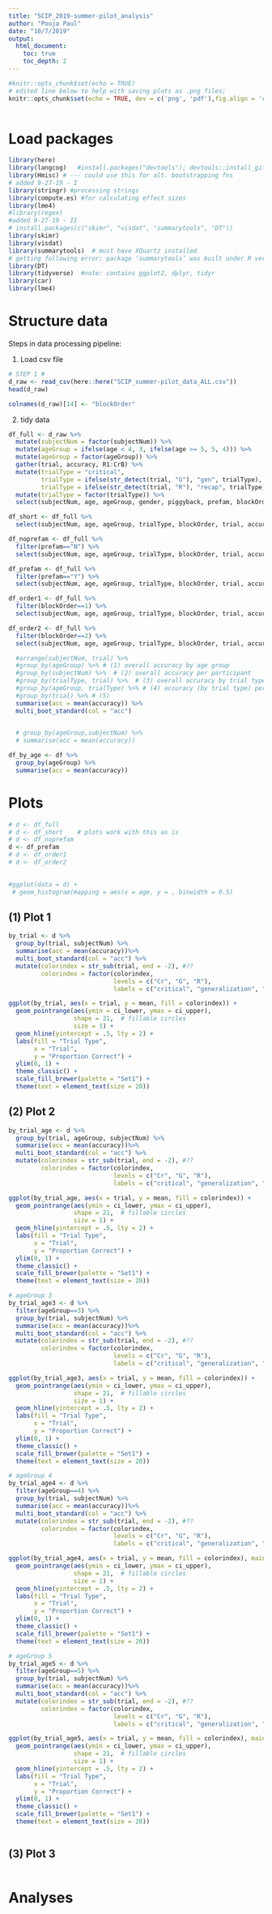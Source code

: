 ```yaml
---
title: "SCIP_2019-summer-pilot_analysis"
author: "Pooja Paul"
date: "10/7/2019"
output:
  html_document:
    toc: true
    toc_depth: 2
---
```


```r
#knitr::opts_chunk$set(echo = TRUE)
# edited line below to help with saving plots as .png files; 
knitr::opts_chunk$set(echo = TRUE, dev = c('png', 'pdf'),fig.align = 'center') 
   
```
# Load packages

```r
library(here)
library(langcog)   #install.packages("devtools"); devtools::install_github("langcog/langcog")
library(Hmisc) # --- could use this for alt. bootstrapping fns
# added 9-27-19 - I
library(stringr) #processing strings
library(compute.es) #for calculating effect sizes
library(lme4) 
#library(regex) 
#added 9-27-19 - II
# install.packages(c("skimr", "visdat", "summarytools", "DT"))
library(skimr)
library(visdat)
library(summarytools)  # must have XQuartz installed 
# getting following error: package ‘summarytools’ was built under R version 3.5.2 couldn't connect to display ":0"system has no X11 capabilities, therefore only ascii graphs will be produced by dfSummary()
library(DT)
library(tidyverse)  #note: contains ggplot2, dplyr, tidyr
library(car)
library(lme4)
```

# Structure data

Steps in data processing pipeline:

(1) Load csv file 

```r
# STEP 1 #
d_raw <- read_csv(here::here("SCIP_summer-pilot_data_ALL.csv"))
head(d_raw)

colnames(d_raw)[14] <- "blockOrder"
```

(2) tidy data

```r
df_full <- d_raw %>% 
  mutate(subjectNum = factor(subjectNum)) %>% 
  mutate(ageGroup = ifelse(age < 4, 3, ifelse(age >= 5, 5, 4))) %>% 
  mutate(ageGroup = factor(ageGroup)) %>%
  gather(trial, accuracy, R1:CrB) %>% 
  mutate(trialType = "critical",
         trialType = ifelse(str_detect(trial, "G"), "gen", trialType),
         trialType = ifelse(str_detect(trial, "R"), "recap", trialType)) %>% 
  mutate(trialType = factor(trialType)) %>% 
  select(subjectNum, age, ageGroup, gender, piggyback, prefam, blockOrder, trialType, trial, accuracy)  # reordering columns 

df_short <- df_full %>% 
  select(subjectNum, age, ageGroup, trialType, blockOrder, trial, accuracy) 

df_noprefam <- df_full %>% 
  filter(prefam=="N") %>% 
  select(subjectNum, age, ageGroup, trialType, blockOrder, trial, accuracy) 

df_prefam <- df_full %>% 
  filter(prefam=="Y") %>% 
  select(subjectNum, age, ageGroup, trialType, blockOrder, trial, accuracy) 

df_order1 <- df_full %>% 
  filter(blockOrder==1) %>% 
  select(subjectNum, age, ageGroup, trialType, blockOrder, trial, accuracy) 

df_order2 <- df_full %>% 
  filter(blockOrder==2) %>% 
  select(subjectNum, age, ageGroup, trialType, blockOrder, trial, accuracy) 

  #arrange(subjectNum, trial) %>% 
  #group_by(ageGroup) %>% # (1) overall accuracy by age group
  #group_by(subjectNum) %>%  # (2) overall accuracy per participant 
  #group_by(trialType, trial) %>%  # (3) overall accuracy by trial type 
  #group_by(ageGroup, trialType) %>% # (4) accuracy (by trial type) per age group
  #group_by(trial) %>% # (5)
  summarise(acc = mean(accuracy)) %>% 
  multi_boot_standard(col = "acc") 

 
  # group_by(ageGroup,subjectNum) %>% 
  # summarise(acc = mean(accuracy)) 

df_by_age <- df %>% 
  group_by(ageGroup) %>% 
  summarise(acc = mean(accuracy)) 


```


# Plots 



```r

# d <- df_full 
# d <- df_short    # plots work with this as is
# d <- df_noprefam 
d <- df_prefam
# d <- df_order1
# d <- df_order2
  

#ggplot(data = d) +
 # geom_histogram(mapping = aes(x = age, y = , binwidth = 0.5)
```

## (1) Plot 1

```r
by_trial <- d %>% 
  group_by(trial, subjectNum) %>% 
  summarise(acc = mean(accuracy))%>%
  multi_boot_standard(col = "acc") %>% 
  mutate(colorindex = str_sub(trial, end = -2), #??
         colorindex = factor(colorindex,
                             levels = c("Cr", "G", "R"),
                             labels = c("critical", "generalization", "recap")))

ggplot(by_trial, aes(x = trial, y = mean, fill = colorindex)) + 
  geom_pointrange(aes(ymin = ci_lower, ymax = ci_upper),
                  shape = 21,  # fillable circles 
                  size = 1) + 
  geom_hline(yintercept = .5, lty = 2) +
  labs(fill = "Trial Type",
       x = "Trial",
       y = "Proportion Correct") + 
  ylim(0, 1) + 
  theme_classic() + 
  scale_fill_brewer(palette = "Set1") + 
  theme(text = element_text(size = 20))

```

## (2) Plot 2

```r

by_trial_age <- d %>% 
  group_by(trial, ageGroup, subjectNum) %>% 
  summarise(acc = mean(accuracy))%>%
  multi_boot_standard(col = "acc") %>% 
  mutate(colorindex = str_sub(trial, end = -2), #??
         colorindex = factor(colorindex,
                             levels = c("Cr", "G", "R"),
                             labels = c("critical", "generalization", "recap")))

ggplot(by_trial_age, aes(x = trial, y = mean, fill = colorindex)) + 
  geom_pointrange(aes(ymin = ci_lower, ymax = ci_upper),
                  shape = 21,  # fillable circles 
                  size = 1) + 
  geom_hline(yintercept = .5, lty = 2) +
  labs(fill = "Trial Type",
       x = "Trial",
       y = "Proportion Correct") + 
  ylim(0, 1) + 
  theme_classic() + 
  scale_fill_brewer(palette = "Set1") + 
  theme(text = element_text(size = 20))

# ageGroup 3 
by_trial_age3 <- d %>% 
  filter(ageGroup==3) %>% 
  group_by(trial, subjectNum) %>% 
  summarise(acc = mean(accuracy))%>%
  multi_boot_standard(col = "acc") %>% 
  mutate(colorindex = str_sub(trial, end = -2), #??
         colorindex = factor(colorindex,
                             levels = c("Cr", "G", "R"),
                             labels = c("critical", "generalization", "recap")))

ggplot(by_trial_age3, aes(x = trial, y = mean, fill = colorindex)) + 
  geom_pointrange(aes(ymin = ci_lower, ymax = ci_upper),
                  shape = 21,  # fillable circles 
                  size = 1) + 
  geom_hline(yintercept = .5, lty = 2) +
  labs(fill = "Trial Type",
       x = "Trial",
       y = "Proportion Correct") + 
  ylim(0, 1) + 
  theme_classic() + 
  scale_fill_brewer(palette = "Set1") + 
  theme(text = element_text(size = 20))

# ageGroup 4
by_trial_age4 <- d %>% 
  filter(ageGroup==4) %>% 
  group_by(trial, subjectNum) %>% 
  summarise(acc = mean(accuracy))%>%
  multi_boot_standard(col = "acc") %>% 
  mutate(colorindex = str_sub(trial, end = -2), #??
         colorindex = factor(colorindex,
                             levels = c("Cr", "G", "R"),
                             labels = c("critical", "generalization", "recap")))

ggplot(by_trial_age4, aes(x = trial, y = mean, fill = colorindex), main = "acc by trial (age group 3)") + 
  geom_pointrange(aes(ymin = ci_lower, ymax = ci_upper),
                  shape = 21,  # fillable circles 
                  size = 1) + 
  geom_hline(yintercept = .5, lty = 2) +
  labs(fill = "Trial Type",
       x = "Trial",
       y = "Proportion Correct") + 
  ylim(0, 1) + 
  theme_classic() + 
  scale_fill_brewer(palette = "Set1") + 
  theme(text = element_text(size = 20))

# ageGroup 5
by_trial_age5 <- d %>% 
  filter(ageGroup==5) %>% 
  group_by(trial, subjectNum) %>% 
  summarise(acc = mean(accuracy))%>%
  multi_boot_standard(col = "acc") %>% 
  mutate(colorindex = str_sub(trial, end = -2), #??
         colorindex = factor(colorindex,
                             levels = c("Cr", "G", "R"),
                             labels = c("critical", "generalization", "recap")))

ggplot(by_trial_age5, aes(x = trial, y = mean, fill = colorindex), main = "acc by trial (age group 3)") + 
  geom_pointrange(aes(ymin = ci_lower, ymax = ci_upper),
                  shape = 21,  # fillable circles 
                  size = 1) + 
  geom_hline(yintercept = .5, lty = 2) +
  labs(fill = "Trial Type",
       x = "Trial",
       y = "Proportion Correct") + 
  ylim(0, 1) + 
  theme_classic() + 
  scale_fill_brewer(palette = "Set1") + 
  theme(text = element_text(size = 20))



```

## (3) Plot 3

```r

```


# Analyses 

